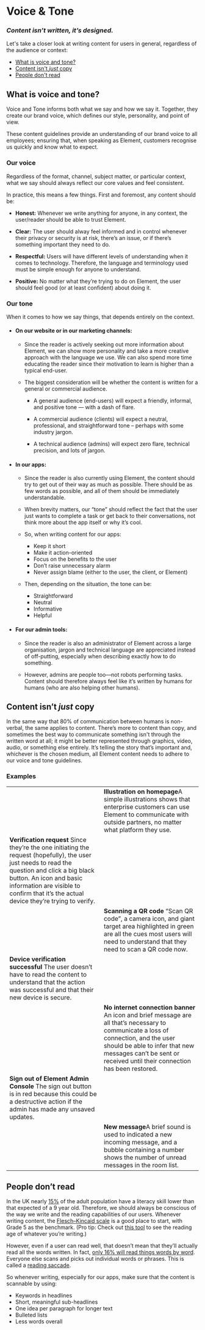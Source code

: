 
<Meta title="Content/Voice &amp; Tone" />

# Voice &amp; Tone

### _Content isn’t written, it’s designed._

Let's take a closer look at writing content for users in general, regardless of the audience or context:

- [What is voice and tone?](#voice-and-tone)
- [Content isn't _just_ copy](#content-isnt-just-copy)
- [People don't read](#people-dont-read)

## <a id="voice-and-tone"></a> What is voice and tone?

Voice and Tone informs both what we say and how we say it. Together, they create our brand voice, which defines our style, personality, and point of view.

These content guidelines provide an understanding of our brand voice to all employees; ensuring that, when speaking as Element, customers recognise us quickly and know what to expect.

### Our voice

Regardless of the format, channel, subject matter, or particular context, what we say should always reflect our core values and feel consistent.

In practice, this means a few things. First and foremost, any content should be:

- **Honest:** Whenever we write anything for anyone, in any context, the user/reader should be able to trust Element.

- **Clear:** The user should alway feel informed and in control whenever their privacy or security is at risk, there’s an issue, or if there’s something important they need to do.

- **Respectful:** Users will have different levels of understanding when it comes to technology. Therefore, the language and terminology used must be simple enough for anyone to understand.

- **Positive:** No matter what they’re trying to do on Element, the user should feel good (or at least confident) about doing it.

### Our tone

When it comes to how we say things, that depends entirely on the context.

- #### **On our website or in our marketing channels:**

  - Since the reader is actively seeking out more information about Element, we can show more personality and take a more creative approach with the language we use. We can also spend more time educating the reader since their motivation to learn is higher than a typical end-user.

  - The biggest consideration will be whether the content is written for a general or commercial audience.

    - A general audience (end-users) will expect a friendly, informal, and positive tone — with a dash of flare.

    - A commercial audience (clients) will expect a neutral, professional, and straightforward tone – perhaps with some industry jargon.

    - A technical audience (admins) will expect zero flare, technical precision, and lots of jargon.

- #### **In our apps:**

  - Since the reader is also currently using Element, the content should try to get out of their way as much as possible. There should be as few words as possible, and all of them should be immediately understandable.

  - When brevity matters, our “tone” should reflect the fact that the user just wants to complete a task or get back to their conversations, not think more about the app itself or why it’s cool.

  - So, when writing content for our apps:

    - Keep it short
    - Make it action-oriented
    - Focus on the benefits to the user
    - Don’t raise unnecessary alarm
    - Never assign blame (either to the user, the client, or Element)

  - Then, depending on the situation, the tone can be:

    - Straightforward
    - Neutral
    - Informative
    - Helpful

- #### **For our admin tools:**

  - Since the reader is also an administrator of Element across a large organisation, jargon and technical language are appreciated instead of off-putting, especially when describing exactly how to do something.

  - However, admins are people too—not robots performing tasks. Content should therefore always feel like it’s written by humans for humans (who are also helping other humans).

## <a id="content-isnt-just-copy"></a> Content isn’t _just_ copy

In the same way that 80% of communication between humans is non-verbal, the same applies to content. There’s more to content than copy, and sometimes the best way to communicate something isn't through the written word at all; it might be better represented through graphics, video, audio, or something else entirely. It’s telling the story that’s important and, whichever is the chosen medium, all Element content needs to adhere to our voice and tone guidelines.

### **Examples**

<table>
  <tr>
    <td>
      <img src="/img/example_homepage-illustration.jpg" alt="" />
    </td>
    <td>
      <strong>Illustration on homepage</strong>A simple illustrations shows that
      enterprise customers can use Element to communicate with outside partners,
      no matter what platform they use.
    </td>
  </tr>
  <tr>
    <td>
      <strong>Verification request</strong>
      Since they’re the one initiating the request (hopefully), the user just needs
      to read the question and click a big black button. An icon and basic information
      are visible to confirm that it’s the actual device they’re trying to verify.
    </td>
    <td>
      <img src="/img/example_ftue-verify-device.jpg" alt="" />
    </td>
  </tr>
  <tr>
    <td>
      <img src="/img/example_ftue-scan-qr-code.jpg" alt="" />
    </td>
    <td>
      <strong>Scanning a QR code</strong>
      “Scan QR code”, a camera icon, and giant target area highlighted in green are
      all the cues most users will need to understand that they need to scan a QR
      code now.
    </td>
  </tr>
  <tr>
    <td>
      <strong>Device verification successful</strong>
      The user doesn’t have to read the content to understand that the action was
      successful and that their new device is secure.
    </td>
    <td>
      <img src="/img/example_ftue-device-verified.jpg" alt="" />
    </td>
  </tr>
  <tr>
    <td>
      <img src="/img/example_banner-no-connection.jpg" alt="" />
    </td>
    <td>
      <strong>No internet connection banner</strong>
      An icon and brief message are all that’s necessary to communicate a loss of
      connection, and the user should be able to infer that new messages can’t be
      sent or received until their connection has been restored.
    </td>
  </tr>
  <tr>
    <td>
      <strong>Sign out of Element Admin Console</strong>
      The sign out button is in red because this could be a destructive action if
      the admin has made any unsaved updates.
    </td>
    <td>
      <img src="/img/example_sign-out-admin-console.jpg" alt="" />
    </td>
  </tr>
  <tr>
    <td>
      <img src="/img/example_new-messages.jpg" alt="" />
    </td>
    <td>
      <strong>New message</strong>A brief sound is used to indicated a new
      incoming message, and a bubble containing a number shows the number of
      unread messages in the room list.
    </td>
  </tr>
</table>

## <a id="people-dont-read"></a> People don’t read

In the UK nearly [15%](https://literacytrust.org.uk/parents-and-families/adult-literacy/what-do-adult-literacy-levels-mean/#:~:text=This%20survey%20found%20that%2016.4,different%20ways%2C%20as%20outlined%20below.) of the adult population have a literacy skill lower than that expected of a 9 year old. Therefore, we should always be conscious of the way we write and the reading capabilities of our users. Whenever writing content, the [Flesch–Kincaid scale](https://readable.com/readability/flesch-reading-ease-flesch-kincaid-grade-level/) is a good place to start, with Grade 5 as the benchmark. (Pro tip: Check out [this tool](https://hemingwayapp.com/) to see the reading age of whatever you’re writing.)

However, even if a user can read well, that doesn’t mean that they’ll actually read all the words written. In fact, [only 16% will read things words by word](https://www.nngroup.com/articles/how-users-read-on-the-web/). Everyone else scans and picks out individual words or phrases. This is called a [reading saccade](https://en.wikipedia.org/wiki/Eye_movement_in_reading).

So whenever writing, especially for our apps, make sure that the content is scannable by using:

- Keywords in headlines
- Short, meaningful sub-headlines
- One idea per paragraph for longer text
- Bulleted lists
- Less words overall
